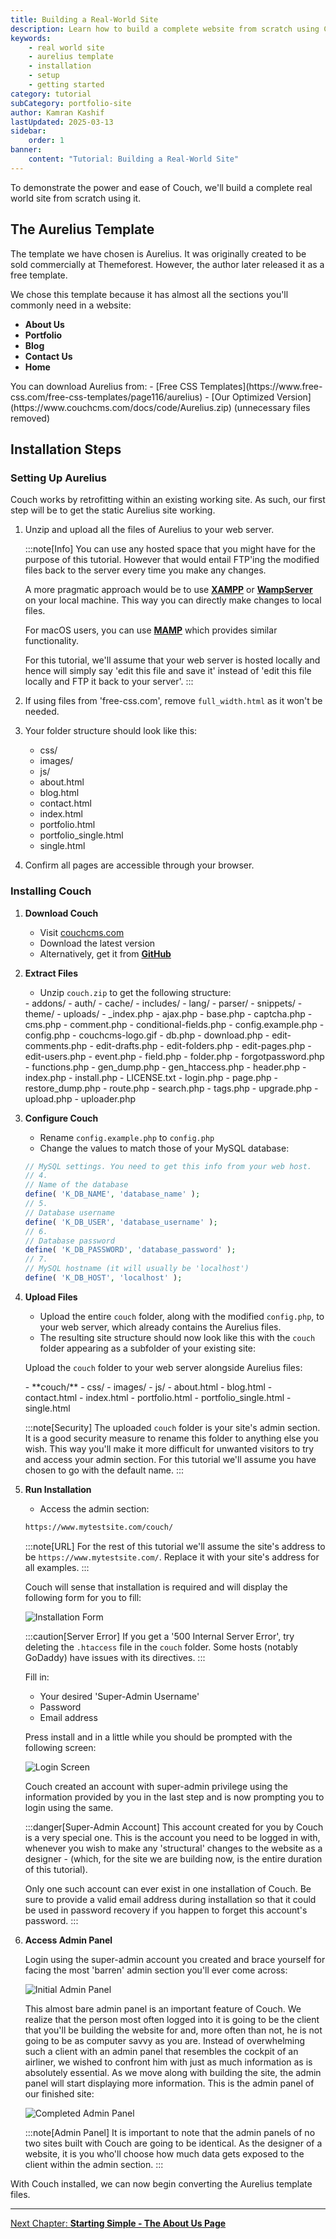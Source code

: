 ```yaml
---
title: Building a Real-World Site
description: Learn how to build a complete website from scratch using CouchCMS by converting a static HTML template into a fully functional dynamic site.
keywords:
    - real world site
    - aurelius template
    - installation
    - setup
    - getting started
category: tutorial
subCategory: portfolio-site
author: Kamran Kashif
lastUpdated: 2025-03-13
sidebar:
    order: 1
banner:
    content: "Tutorial: Building a Real-World Site"
---
```



To demonstrate the power and ease of Couch, we'll build a complete real world site from scratch using it.

## The Aurelius Template

The template we have chosen is Aurelius. It was originally created to be sold commercially at Themeforest. However, the author later released it as a free template.

We chose this template because it has almost all the sections you'll commonly need in a website:

- **About Us**
- **Portfolio**
- **Blog**
- **Contact Us**
- **Home**

<Card icon="download" title="Download Template">
You can download Aurelius from:
- [Free CSS Templates](https://www.free-css.com/free-css-templates/page116/aurelius)
- [Our Optimized Version](https://www.couchcms.com/docs/code/Aurelius.zip) (unnecessary files removed)
</Card>

## Installation Steps

### Setting Up Aurelius

Couch works by retrofitting within an existing working site. As such, our first step will be to get the static Aurelius site working.

<Steps>

1. Unzip and upload all the files of Aurelius to your web server.

    :::note[Info]
    You can use any hosted space that you might have for the purpose of this tutorial. However that would entail FTP'ing the modified files back to the server every time you make any changes.

    A more pragmatic approach would be to use [**XAMPP**](http://www.apachefriends.org/en/xampp.html) or [**WampServer**](http://www.wampserver.com/en/) on your local machine. This way you can directly make changes to local files.

    For macOS users, you can use [**MAMP**](https://www.mamp.info/en/) which provides similar functionality.

    For this tutorial, we'll assume that your web server is hosted locally and hence will simply say 'edit this file and save it' instead of 'edit this file locally and FTP it back to your server'.
    :::

3. If using files from 'free-css.com', remove `full_width.html` as it won't be needed.

4. Your folder structure should look like this:
   <FileTree>
   - css/
   - images/
   - js/
   - about.html
   - blog.html
   - contact.html
   - index.html
   - portfolio.html
   - portfolio_single.html
   - single.html
   </FileTree>

5. Confirm all pages are accessible through your browser.

</Steps>

### Installing Couch

<Steps>

1. **Download Couch**
   - Visit [couchcms.com](https://www.couchcms.com)
   - Download the latest version
   - Alternatively, get it from [**GitHub**](https://github.com/couchcms/couchcms/releases)

2. **Extract Files**
   - Unzip `couch.zip` to get the following structure:
   
   <FileTree>
   - addons/
   - auth/
   - cache/
   - includes/
   - lang/
   - parser/
   - snippets/
   - theme/
   - uploads/
   - _index.php
   - ajax.php
   - base.php
   - captcha.php
   - cms.php
   - comment.php
   - conditional-fields.php
   - config.example.php
   - config.php
   - couchcms-logo.gif
   - db.php
   - download.php
   - edit-comments.php
   - edit-drafts.php
   - edit-folders.php
   - edit-pages.php
   - edit-users.php
   - event.php
   - field.php
   - folder.php
   - forgotpassword.php
   - functions.php
   - gen_dump.php
   - gen_htaccess.php
   - header.php
   - index.php
   - install.php
   - LICENSE.txt
   - login.php
   - page.php
   - restore_dump.php
   - route.php
   - search.php
   - tags.php
   - upgrade.php
   - upload.php
   - uploader.php
   </FileTree>

3. **Configure Couch**
   - Rename `config.example.php` to `config.php`
   - Change the values to match those of your MySQL database:

    ```php title="config.php" "database_name" "database_username" "database_password" "localhost"
    // MySQL settings. You need to get this info from your web host.
    // 4.
    // Name of the database
    define( 'K_DB_NAME', 'database_name' );
    // 5.
    // Database username
    define( 'K_DB_USER', 'database_username' );
    // 6.
    // Database password
    define( 'K_DB_PASSWORD', 'database_password' );
    // 7.
    // MySQL hostname (it will usually be 'localhost')
    define( 'K_DB_HOST', 'localhost' );
    ```

4. **Upload Files**
   - Upload the entire `couch` folder, along with the modified `config.php`, to your web server, which already contains the Aurelius files.
   - The resulting site structure should now look like this with the `couch` folder appearing as a subfolder of your existing site:

   Upload the `couch` folder to your web server alongside Aurelius files:
   
   <FileTree>
   - **couch/**
   - css/
   - images/
   - js/
   - about.html
   - blog.html
   - contact.html
   - index.html
   - portfolio.html
   - portfolio_single.html
   - single.html
   </FileTree>

    :::note[Security]
    The uploaded `couch` folder is your site's admin section.
    It is a good security measure to rename this folder to anything else you wish. This way you'll make it more difficult for unwanted visitors to try and access your admin section.
    For this tutorial we'll assume you have chosen to go with the default name.
    :::

5. **Run Installation**
   - Access the admin section:

   ```txt title="Admin URL"
   https://www.mytestsite.com/couch/
   ```

    :::note[URL]
    For the rest of this tutorial we'll assume the site's address to be `https://www.mytestsite.com/`. Replace it with your site's address for all examples.
    :::

    Couch will sense that installation is required and will display the following form for you to fill:

    ![Installation Form](../../../../assets/img/contents/portfolio-site-5.jpg "Installation Form")

    :::caution[Server Error]
    If you get a '500 Internal Server Error', try deleting the `.htaccess` file in the `couch` folder. Some hosts (notably GoDaddy) have issues with its directives.
    :::

    Fill in:
    - Your desired 'Super-Admin Username'
    - Password
    - Email address

    Press install and in a little while you should be prompted with the following screen:

    ![Login Screen](../../../../assets/img/contents/portfolio-site-6.jpg "Login Screen")

    Couch created an account with super-admin privilege using the information provided by you in the last step and is now prompting you to login using the same.

    :::danger[Super-Admin Account]
    This account created for you by Couch is a very special one. This is the account you need to be logged in with, whenever you wish to make any 'structural' changes to the website as a designer - (which, for the site we are building now, is the entire duration of this tutorial).

    Only one such account can ever exist in one installation of Couch. Be sure to provide a valid email address during installation so that it could be used in password recovery if you happen to forget this account's password.
    :::

8. **Access Admin Panel**

    Login using the super-admin account you created and brace yourself for facing the most 'barren' admin section you'll ever come across:

   ![Initial Admin Panel](../../../../assets/img/contents/portfolio-site-7.jpg "Empty Admin Panel")

   This almost bare admin panel is an important feature of Couch. We realize that the person most often logged into it is going to be the client that you'll be building the website for and, more often than not, he is not going to be as computer savvy as you are. Instead of overwhelming such a client with an admin panel that resembles the cockpit of an airliner, we wished to confront him with just as much information as is absolutely essential. As we move along with building the site, the admin panel will start displaying more information. This is the admin panel of our finished site:

   ![Completed Admin Panel](../../../../assets/img/contents/portfolio-site-8.png "Completed Admin Panel")

   :::note[Admin Panel]
   It is important to note that the admin panels of no two sites built with Couch are going to be identical. As the designer of a website, it is you who'll choose how much data gets exposed to the client within the admin section.
   :::

</Steps>

With Couch installed, we can now begin converting the Aurelius template files.

___

[Next Chapter: **Starting Simple - The About Us Page**](../02-about-us/)
